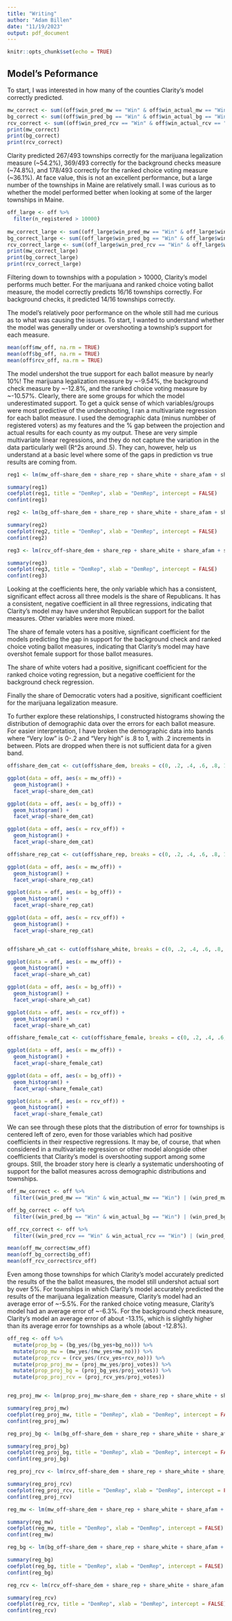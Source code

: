 ```yaml
---
title: "Writing"
author: "Adam Billen"
date: "11/19/2023"
output: pdf_document
---
```


```r
knitr::opts_chunk$set(echo = TRUE)
```
## Model's Peformance
To start, I was interested in how many of the counties Clarity's model correctly predicted.
```r
mw_correct <- sum((off$win_pred_mw == "Win" & off$win_actual_mw == "Win") | (off$win_pred_mw == "Fail" & off$win_actual_mw == "Fail"), na.rm = TRUE)
bg_correct <- sum((off$win_pred_bg == "Win" & off$win_actual_bg == "Win") | (off$win_pred_bg == "Fail" & off$win_actual_bg == "Fail"), na.rm = TRUE)
rcv_correct <- sum((off$win_pred_rcv == "Win" & off$win_actual_rcv == "Win") | (off$win_pred_rcv == "Fail" & off$win_actual_rcv == "Fail"), na.rm = TRUE)
print(mw_correct)
print(bg_correct)
print(rcv_correct)
```
Clarity predicted 267/493 townships correctly for the marijuana legalization measure (~54.2%), 369/493 correctly for the background checks measure (~74.8%), and 178/493 correctly for the ranked choice voting measure (~36.1%). At face value, this is not an excellent performance, but a large number of the townships in Maine are relatively small. I was curious as to whether the model performed better when looking at some of the larger townships in Maine.
```r
off_large <- off %>%
  filter(n_registered > 10000)
  
mw_correct_large <- sum((off_large$win_pred_mw == "Win" & off_large$win_actual_mw == "Win") | (off_large$win_pred_mw == "Fail" & off_large$win_actual_mw == "Fail"), na.rm = TRUE)
bg_correct_large <- sum((off_large$win_pred_bg == "Win" & off_large$win_actual_bg == "Win") | (off_large$win_pred_bg == "Fail" & off_large$win_actual_bg == "Fail"), na.rm = TRUE)
rcv_correct_large <- sum((off_large$win_pred_rcv == "Win" & off_large$win_actual_rcv == "Win") | (off_large$win_pred_rcv == "Fail" & off_large$win_actual_rcv == "Fail"), na.rm = TRUE)
print(mw_correct_large)
print(bg_correct_large)
print(rcv_correct_large)
```
Filtering down to townships with a population > 10000, Clarity's model performs much better. For the marijuana and ranked choice voting ballot measure, the model correctly predicts 16/16 townships correctly. For background checks, it predicted 14/16 townships correctly. 

The model's relatively poor performance on the whole still had me curious as to what was causing the issues. To start, I wanted to understand whether the model was generally under or overshooting a township's support for each measure.
```r
mean(off$mw_off, na.rm = TRUE)
mean(off$bg_off, na.rm = TRUE)
mean(off$rcv_off, na.rm = TRUE)
```
The model undershot the true support for each ballot measure by nearly 10%! The marijuana legalization measure by ~-9.54%, the background check measure by ~-12.8%, and the ranked choice voting measure by ~-10.57%. Clearly, there are some groups for which the model underestimated support. To get a quick sense of which variables/groups were most predictive of the undershooting, I ran a multivariate regression for each ballot measure. I used the demographic data (minus numbber of registered voters) as my features and the % gap between the projection and actual results for each county as my output. These are very simple multivariate linear regressions, and they do not capture the variation in the data particularly well (R^2s around .5). They can, however, help us understand at a basic level where some of the gaps in prediction vs true results are coming from.
```r
reg1 <- lm(mw_off~share_dem + share_rep + share_white + share_afam + share_female + avg_hhincome + avg_popdens + avg_partyscore + avg_collegescore + avg_gunownscore + avg_gvpscore + avg_churchscore + avg_marijuanascore + avg_fiscalprogscore + avg_choicescore + avg_enviroscore, data = off)

summary(reg1) 
coefplot(reg1, title = "DemRep", xlab = "DemRep", intercept = FALSE)
confint(reg1)

reg2 <- lm(bg_off~share_dem + share_rep + share_white + share_afam + share_female + avg_hhincome + avg_popdens + avg_partyscore + avg_collegescore + avg_gunownscore + avg_gvpscore + avg_churchscore + avg_marijuanascore + avg_fiscalprogscore + avg_choicescore + avg_enviroscore, data = off)

summary(reg2)
coefplot(reg2, title = "DemRep", xlab = "DemRep", intercept = FALSE)
confint(reg2)

reg3 <- lm(rcv_off~share_dem + share_rep + share_white + share_afam + share_female + avg_hhincome + avg_popdens + avg_partyscore + avg_collegescore + avg_gunownscore + avg_gvpscore + avg_churchscore + avg_marijuanascore + avg_fiscalprogscore + avg_choicescore + avg_enviroscore, data = off)

summary(reg3)
coefplot(reg3, title = "DemRep", xlab = "DemRep", intercept = FALSE)
confint(reg3)
```
Looking at the coefficients here, the only variable which has a consistent, significant effect across all three models is the share of Republicans. It has a consistent, negative coefficient in all three regressions, indicating that Clarity's model may have undershot Republican support for the ballot measures. Other variables were more mixed.

The share of female voters has a positive, significant coefficient for the models predicting the gap in support for the background check and ranked choice voting ballot measures, indicating that Clarity's model may have overshot female support for those ballot measures.

The share of white voters had a positive, significant coefficient for the ranked choice voting regression, but a negative coefficient for the background check regression. 

Finally the share of Democratic voters had a positive, significant coefficient for the marijuana legalization measure.

To further explore these relationships, I constructed histograms showing the distribution of demographic data over the errors for each ballot measure. For easier interpretation, I have broken the demographic data into bands where "Very low" is 0-.2 and "Very high" is .8 to 1, with .2 increments in between. Plots are dropped when there is not sufficient data for a given band.

```r
off$share_dem_cat <- cut(off$share_dem, breaks = c(0, .2, .4, .6, .8, 1), labels = c("Very low share_dem", "Low share_dem", "Medium share_dem", "High share_dem", "Very high share_dem"))

ggplot(data = off, aes(x = mw_off)) +
  geom_histogram() +
  facet_wrap(~share_dem_cat)

ggplot(data = off, aes(x = bg_off)) +
  geom_histogram() +
  facet_wrap(~share_dem_cat)

ggplot(data = off, aes(x = rcv_off)) +
  geom_histogram() +
  facet_wrap(~share_dem_cat)

off$share_rep_cat <- cut(off$share_rep, breaks = c(0, .2, .4, .6, .8, 1), labels = c("Very low share_rep", "Low share_rep", "Medium share_rep", "High share_rep", "Very high share_rep"))

ggplot(data = off, aes(x = mw_off)) +
  geom_histogram() +
  facet_wrap(~share_rep_cat)

ggplot(data = off, aes(x = bg_off)) +
  geom_histogram() +
  facet_wrap(~share_rep_cat)

ggplot(data = off, aes(x = rcv_off)) +
  geom_histogram() +
  facet_wrap(~share_rep_cat)


off$share_wh_cat <- cut(off$share_white, breaks = c(0, .2, .4, .6, .8, 1), labels = c("Very low share_white", "Low share_white", "Medium share_white", "High share_white", "Very high share_white"))

ggplot(data = off, aes(x = mw_off)) +
  geom_histogram() +
  facet_wrap(~share_wh_cat)

ggplot(data = off, aes(x = bg_off)) +
  geom_histogram() +
  facet_wrap(~share_wh_cat)

ggplot(data = off, aes(x = rcv_off)) +
  geom_histogram() +
  facet_wrap(~share_wh_cat)

off$share_female_cat <- cut(off$share_female, breaks = c(0, .2, .4, .6, .8, 1), labels = c("Very low share_female", "Low share_female", "Medium share_female", "High share_female", "Very high share_female"))

ggplot(data = off, aes(x = mw_off)) +
  geom_histogram() +
  facet_wrap(~share_female_cat)

ggplot(data = off, aes(x = bg_off)) +
  geom_histogram() +
  facet_wrap(~share_female_cat)

ggplot(data = off, aes(x = rcv_off)) +
  geom_histogram() +
  facet_wrap(~share_female_cat)
```
We can see through these plots that the distribution of error for townships is centered left of zero, even for those variables which had positive coefficients in their respective regressions. It may be, of course, that when considered in a multivariate regression or other model alongside other coefficients that Clarity's model is overshooting support among some groups. Still, the broader story here is clearly a systematic undershooting of support for the ballot measures across demographic distributions and townships.
```r
off_mw_correct <- off %>%
  filter((win_pred_mw == "Win" & win_actual_mw == "Win") | (win_pred_mw == "Fail" & win_actual_mw == "Fail"))

off_bg_correct <- off %>%
  filter((win_pred_bg == "Win" & win_actual_bg == "Win") | (win_pred_bg == "Fail" & win_actual_bg == "Fail"))

off_rcv_correct <- off %>%
  filter((win_pred_rcv == "Win" & win_actual_rcv == "Win") | (win_pred_rcv == "Fail" & win_actual_rcv == "Fail"))

mean(off_mw_correct$mw_off)
mean(off_bg_correct$bg_off)
mean(off_rcv_correct$rcv_off)
```
Even among those townships for which Clarity's model accurately predicted the results of the the ballot measures, the model still undershot actual sort by over 5%. For townships in which Clarity's model accurately predicted the results of the marijuana legalization measure, Clarity's model had an average error of ~-5.5%. For the ranked choice voting measure, Clarity's model had an average error of ~-6.3%. For the background check measure, Clarity's model an average error of about -13.1%, which is slightly higher than its average error for townships as a whole (about -12.8%).
```r
off_reg <- off %>%
  mutate(prop_bg = (bg_yes/(bg_yes+bg_no))) %>%
  mutate(prop_mw = (mw_yes/(mw_yes+mw_no))) %>%
  mutate(prop_rcv = (rcv_yes/(rcv_yes+rcv_no))) %>%
  mutate(prop_proj_mw = (proj_mw_yes/proj_votes)) %>%
  mutate(prop_proj_bg = (proj_bg_yes/proj_votes)) %>%
  mutate(prop_proj_rcv = (proj_rcv_yes/proj_votes))


reg_proj_mw <- lm(prop_proj_mw~share_dem + share_rep + share_white + share_afam + share_female + avg_hhincome + avg_popdens + avg_partyscore + avg_collegescore + avg_gunownscore + avg_gvpscore + avg_churchscore + avg_marijuanascore + avg_fiscalprogscore + avg_choicescore + avg_enviroscore, data = off_reg)

summary(reg_proj_mw) 
coefplot(reg_proj_mw, title = "DemRep", xlab = "DemRep", intercept = FALSE)
confint(reg_proj_mw)

reg_proj_bg <- lm(bg_off~share_dem + share_rep + share_white + share_afam + share_female + avg_hhincome + avg_popdens + avg_partyscore + avg_collegescore + avg_gunownscore + avg_gvpscore + avg_churchscore + avg_marijuanascore + avg_fiscalprogscore + avg_choicescore + avg_enviroscore, data = off_reg)

summary(reg_proj_bg)
coefplot(reg_proj_bg, title = "DemRep", xlab = "DemRep", intercept = FALSE)
confint(reg_proj_bg)

reg_proj_rcv <- lm(rcv_off~share_dem + share_rep + share_white + share_afam + share_female + avg_hhincome + avg_popdens + avg_partyscore + avg_collegescore + avg_gunownscore + avg_gvpscore + avg_churchscore + avg_marijuanascore + avg_fiscalprogscore + avg_choicescore + avg_enviroscore, data = off_reg)

summary(reg_proj_rcv)
coefplot(reg_proj_rcv, title = "DemRep", xlab = "DemRep", intercept = FALSE)
confint(reg_proj_rcv)

reg_mw <- lm(mw_off~share_dem + share_rep + share_white + share_afam + share_female + avg_hhincome + avg_popdens + avg_partyscore + avg_collegescore + avg_gunownscore + avg_gvpscore + avg_churchscore + avg_marijuanascore + avg_fiscalprogscore + avg_choicescore + avg_enviroscore, data = off_reg)

summary(reg_mw) 
coefplot(reg_mw, title = "DemRep", xlab = "DemRep", intercept = FALSE)
confint(reg_mw)

reg_bg <- lm(bg_off~share_dem + share_rep + share_white + share_afam + share_female + avg_hhincome + avg_popdens + avg_partyscore + avg_collegescore + avg_gunownscore + avg_gvpscore + avg_churchscore + avg_marijuanascore + avg_fiscalprogscore + avg_choicescore + avg_enviroscore, data = off_reg)

summary(reg_bg)
coefplot(reg_bg, title = "DemRep", xlab = "DemRep", intercept = FALSE)
confint(reg_bg)

reg_rcv <- lm(rcv_off~share_dem + share_rep + share_white + share_afam + share_female + avg_hhincome + avg_popdens + avg_partyscore + avg_collegescore + avg_gunownscore + avg_gvpscore + avg_churchscore + avg_marijuanascore + avg_fiscalprogscore + avg_choicescore + avg_enviroscore, data = off_reg)

summary(reg_rcv)
coefplot(reg_rcv, title = "DemRep", xlab = "DemRep", intercept = FALSE)
confint(reg_rcv)
```

